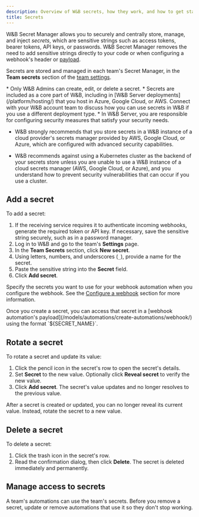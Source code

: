 ```yaml
---
description: Overview of W&B secrets, how they work, and how to get started using them.
title: Secrets
---
```


W&B Secret Manager allows you to securely and centrally store, manage, and inject _secrets_, which are sensitive strings such as access tokens, bearer tokens, API keys, or passwords. W&B Secret Manager removes the need to add sensitive strings directly to your code or when configuring a webhook's header or [payload](/models/automations/).

Secrets are stored and managed in each team's Secret Manager, in the **Team secrets** section of the [team settings](/platform/app/settings-page/teams/).

<Note>
* Only W&B Admins can create, edit, or delete a secret.
* Secrets are included as a core part of W&B, including in [W&B Server deployments](/platform/hosting/) that you host in Azure, Google Cloud, or AWS. Connect with your W&B account team to discuss how you can use secrets in W&B if you use a different deployment type.
* In W&B Server, you are responsible for configuring security measures that satisfy your security needs. 

  - W&B strongly recommends that you store secrets in a W&B instance of a cloud provider's secrets manager provided by AWS, Google Cloud, or Azure, which are configured with advanced security capabilities.

  - W&B recommends against using a Kubernetes cluster as the backend of your secrets store unless you are unable to use a W&B instance of a cloud secrets manager (AWS, Google Cloud, or Azure), and you understand how to prevent security vulnerabilities that can occur if you use a cluster.
</Note>

## Add a secret
To add a secret:

1. If the receiving service requires it to authenticate incoming webhooks, generate the required token or API key. If necessary, save the sensitive string securely, such as in a password manager.
1. Log in to W&B and go to the team's **Settings** page.
1. In the **Team Secrets** section, click **New secret**.
1. Using letters, numbers, and underscores (`_`), provide a name for the secret.
1. Paste the sensitive string into the **Secret** field.
1. Click **Add secret**.

Specify the secrets you want to use for your webhook automation when you configure the webhook. See the [Configure a webhook](#configure-a-webhook) section for more information. 

<Note>
Once you create a secret, you can access that secret in a [webhook automation's payload](/models/automations/create-automations/webhook/) using the format `${SECRET_NAME}`.
</Note>

## Rotate a secret
To rotate a secret and update its value:
1. Click the pencil icon in the secret's row to open the secret's details.
1. Set **Secret** to the new value. Optionally click **Reveal secret** to verify the new value.
1. Click **Add secret**. The secret's value updates and no longer resolves to the previous value.

<Note>
After a secret is created or updated, you can no longer reveal its current value. Instead, rotate the secret to a new value.
</Note>

## Delete a secret
To delete a secret:
1. Click the trash icon in the secret's row.
1. Read the confirmation dialog, then click **Delete**. The secret is deleted immediately and permanently.

## Manage access to secrets
A team's automations can use the team's secrets. Before you remove a secret, update or remove automations that use it so they don't stop working.
